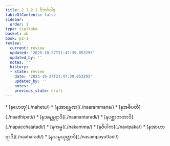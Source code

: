 ```yaml
---
title: 2.3.2.1 ဝိဘင်္ဂဝါရ
tableOfContents: false
sidebar:
  order: 1
type: tipitaka
basket: ab
book: p1-1
review:
  current: review
  updated: '2025-10-27T21:47:39.053293'
  updated_by: ''
  notes: ''
  history:
  - state: review
    date: '2025-10-27T21:47:39.053293'
    updated_by: ''
    notes: ''
    previous_state: draft
---
```



<ReviewStatus review={frontmatter.review} showDetails={true} />

<HypothesisAnnotation frontmatter={frontmatter} />

<DynamicBreadcrumb />



<TableOfContents book="p1-1" section="2.3.2.1">
* [နဟေတု](./nahetu/)
* [နအာရမ္မဏ](./naarammana/)
* [နအဓိပတိ](./naadhipati/)
* [နအနန္တရာဒိ](./naanantaradi/)
* [နပစ္ဆာဇာတာဒိ](./napacchajatadi/)
* [နကမ္မ](./nakamma/)
* [နဝိပါက](./navipaka/)
* [နအာဟာရာဒိ](./naaharadi/)
* [နသမ္ပယုတ္တာဒိ](./nasampayuttadi/)
</TableOfContents>